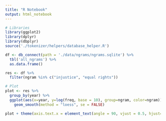 ```yaml
---
title: "R Notebook"
output: html_notebook
---
```



```r
# Libraries
library(ggplot2)
library(dplyr)
library(dbplyr)
source('./tokenizer/helpers/database_helper.R')

df <- db_connect(path = './data/ngrams/ngrams.sqlite') %>% 
  tbl('all_ngrams') %>% 
  as.data.frame()

res <- df %>% 
  filter(ngram %in% c("injustice", "equal rights"))

# Plot
plot <- res %>%
  group_by(year) %>% 
  ggplot(aes(x=year, y=log(freq, base = 10), group=ngram, color=ngram)) +
    geom_smooth(method = "loess", se = FALSE)

plot + theme(axis.text.x = element_text(angle = 90, vjust = 0.5, hjust=1))
```
